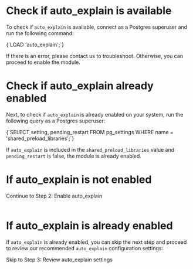 
# Check if auto_explain is available

To check if `auto_explain` is available, connect as a Postgres superuser and run the following command:

<CodeBlock language="sql">
{`LOAD 'auto_explain';`}
</CodeBlock>

If there is an error, please contact us to troubleshoot. Otherwise, you can proceed to enable the module.


# Check if auto_explain already enabled

Next, to check if `auto_explain` is already enabled on your system, run the following
query as a Postgres superuser:

<CodeBlock language="sql">
{`SELECT setting, pending_restart FROM pg_settings WHERE name = 'shared_preload_libraries';`}
</CodeBlock>

If `auto_explain` is included in the `shared_preload_libraries` value and `pending_restart`
is false, the module is already enabled.


# If auto_explain is not enabled

<AutoExplainNotice />

<Link className="btn btn-success" to="02_enable_auto_explain">
   Continue to Step 2: Enable auto_explain
</Link>
<br />
<br />


# If auto_explain is already enabled

If `auto_explain` is already enabled, you can skip the next step and proceed to
review our recommended `auto_explain` configuration settings:

<Link className="btn btn-success" to="03_review_settings">
   Skip to Step 3: Review auto_explain settings
</Link>
